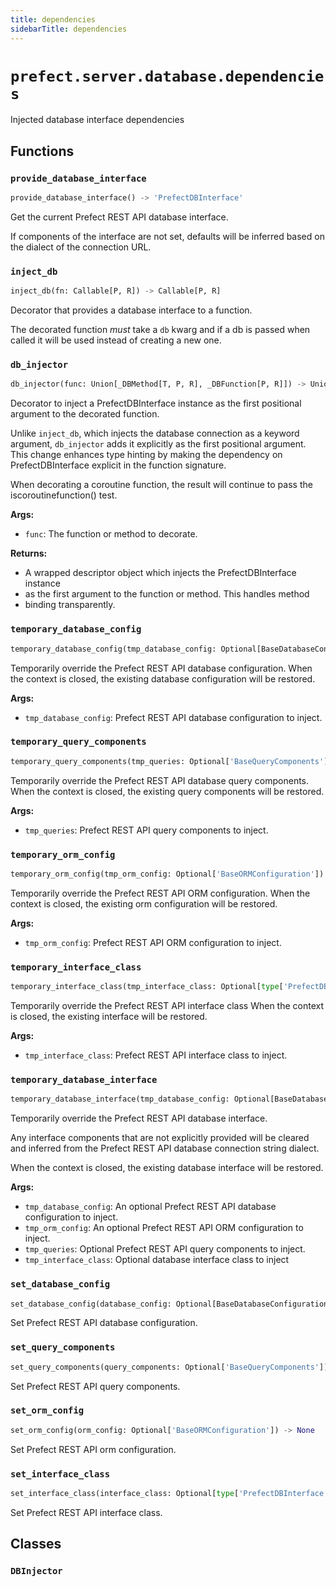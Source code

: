 ```yaml
---
title: dependencies
sidebarTitle: dependencies
---
```


# `prefect.server.database.dependencies`



Injected database interface dependencies


## Functions

### `provide_database_interface` <sup><a href="https://github.com/prefecthq/prefect/blob/main/src/prefect/server/database/dependencies.py#L69" target="_blank"><Icon icon="github" style="width: 14px; height: 14px;" /></a></sup>

```python
provide_database_interface() -> 'PrefectDBInterface'
```


Get the current Prefect REST API database interface.

If components of the interface are not set, defaults will be inferred
based on the dialect of the connection URL.


### `inject_db` <sup><a href="https://github.com/prefecthq/prefect/blob/main/src/prefect/server/database/dependencies.py#L143" target="_blank"><Icon icon="github" style="width: 14px; height: 14px;" /></a></sup>

```python
inject_db(fn: Callable[P, R]) -> Callable[P, R]
```


Decorator that provides a database interface to a function.

The decorated function _must_ take a `db` kwarg and if a db is passed
when called it will be used instead of creating a new one.


### `db_injector` <sup><a href="https://github.com/prefecthq/prefect/blob/main/src/prefect/server/database/dependencies.py#L178" target="_blank"><Icon icon="github" style="width: 14px; height: 14px;" /></a></sup>

```python
db_injector(func: Union[_DBMethod[T, P, R], _DBFunction[P, R]]) -> Union[_Method[T, P, R], _Function[P, R]]
```


Decorator to inject a PrefectDBInterface instance as the first positional
argument to the decorated function.

Unlike `inject_db`, which injects the database connection as a keyword
argument, `db_injector` adds it explicitly as the first positional
argument. This change enhances type hinting by making the dependency on
PrefectDBInterface explicit in the function signature.

When decorating a coroutine function, the result will continue to pass the
iscoroutinefunction() test.

**Args:**
- `func`: The function or method to decorate.

**Returns:**
- A wrapped descriptor object which injects the PrefectDBInterface instance
- as the first argument to the function or method. This handles method
- binding transparently.


### `temporary_database_config` <sup><a href="https://github.com/prefecthq/prefect/blob/main/src/prefect/server/database/dependencies.py#L361" target="_blank"><Icon icon="github" style="width: 14px; height: 14px;" /></a></sup>

```python
temporary_database_config(tmp_database_config: Optional[BaseDatabaseConfiguration]) -> Generator[None, object, None]
```


Temporarily override the Prefect REST API database configuration.
When the context is closed, the existing database configuration will
be restored.

**Args:**
- `tmp_database_config`: Prefect REST API database configuration to inject.


### `temporary_query_components` <sup><a href="https://github.com/prefecthq/prefect/blob/main/src/prefect/server/database/dependencies.py#L382" target="_blank"><Icon icon="github" style="width: 14px; height: 14px;" /></a></sup>

```python
temporary_query_components(tmp_queries: Optional['BaseQueryComponents']) -> Generator[None, object, None]
```


Temporarily override the Prefect REST API database query components.
When the context is closed, the existing query components will
be restored.

**Args:**
- `tmp_queries`: Prefect REST API query components to inject.


### `temporary_orm_config` <sup><a href="https://github.com/prefecthq/prefect/blob/main/src/prefect/server/database/dependencies.py#L403" target="_blank"><Icon icon="github" style="width: 14px; height: 14px;" /></a></sup>

```python
temporary_orm_config(tmp_orm_config: Optional['BaseORMConfiguration']) -> Generator[None, object, None]
```


Temporarily override the Prefect REST API ORM configuration.
When the context is closed, the existing orm configuration will
be restored.

**Args:**
- `tmp_orm_config`: Prefect REST API ORM configuration to inject.


### `temporary_interface_class` <sup><a href="https://github.com/prefecthq/prefect/blob/main/src/prefect/server/database/dependencies.py#L424" target="_blank"><Icon icon="github" style="width: 14px; height: 14px;" /></a></sup>

```python
temporary_interface_class(tmp_interface_class: Optional[type['PrefectDBInterface']]) -> Generator[None, object, None]
```


Temporarily override the Prefect REST API interface class When the context is closed,
the existing interface will be restored.

**Args:**
- `tmp_interface_class`: Prefect REST API interface class to inject.


### `temporary_database_interface` <sup><a href="https://github.com/prefecthq/prefect/blob/main/src/prefect/server/database/dependencies.py#L444" target="_blank"><Icon icon="github" style="width: 14px; height: 14px;" /></a></sup>

```python
temporary_database_interface(tmp_database_config: Optional[BaseDatabaseConfiguration] = None, tmp_queries: Optional['BaseQueryComponents'] = None, tmp_orm_config: Optional['BaseORMConfiguration'] = None, tmp_interface_class: Optional[type['PrefectDBInterface']] = None) -> Generator[None, object, None]
```


Temporarily override the Prefect REST API database interface.

Any interface components that are not explicitly provided will be
cleared and inferred from the Prefect REST API database connection string
dialect.

When the context is closed, the existing database interface will
be restored.

**Args:**
- `tmp_database_config`: An optional Prefect REST API database configuration to inject.
- `tmp_orm_config`: An optional Prefect REST API ORM configuration to inject.
- `tmp_queries`: Optional Prefect REST API query components to inject.
- `tmp_interface_class`: Optional database interface class to inject


### `set_database_config` <sup><a href="https://github.com/prefecthq/prefect/blob/main/src/prefect/server/database/dependencies.py#L479" target="_blank"><Icon icon="github" style="width: 14px; height: 14px;" /></a></sup>

```python
set_database_config(database_config: Optional[BaseDatabaseConfiguration]) -> None
```


Set Prefect REST API database configuration.


### `set_query_components` <sup><a href="https://github.com/prefecthq/prefect/blob/main/src/prefect/server/database/dependencies.py#L484" target="_blank"><Icon icon="github" style="width: 14px; height: 14px;" /></a></sup>

```python
set_query_components(query_components: Optional['BaseQueryComponents']) -> None
```


Set Prefect REST API query components.


### `set_orm_config` <sup><a href="https://github.com/prefecthq/prefect/blob/main/src/prefect/server/database/dependencies.py#L489" target="_blank"><Icon icon="github" style="width: 14px; height: 14px;" /></a></sup>

```python
set_orm_config(orm_config: Optional['BaseORMConfiguration']) -> None
```


Set Prefect REST API orm configuration.


### `set_interface_class` <sup><a href="https://github.com/prefecthq/prefect/blob/main/src/prefect/server/database/dependencies.py#L494" target="_blank"><Icon icon="github" style="width: 14px; height: 14px;" /></a></sup>

```python
set_interface_class(interface_class: Optional[type['PrefectDBInterface']]) -> None
```


Set Prefect REST API interface class.


## Classes

### `DBInjector` <sup><a href="https://github.com/prefecthq/prefect/blob/main/src/prefect/server/database/dependencies.py#L254" target="_blank"><Icon icon="github" style="width: 14px; height: 14px;" /></a></sup>
